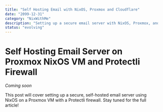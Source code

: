 ```yaml
---
title: "Self Hosting Email with NixOS, Proxmox and Cloudflare"
date: "2099-12-31"
category: "NixWithMe"
description: "Setting up a secure email server with NixOS, Proxmox, and Protectli"
status: "evolving"
---
```


# Self Hosting Email Server on Proxmox NixOS VM and Protectli Firewall

_Coming soon_

<MoreInfo>
This post will cover setting up a secure, self-hosted email server using NixOS on a Proxmox VM with a Protectli firewall.
Stay tuned for the full article!
</MoreInfo>